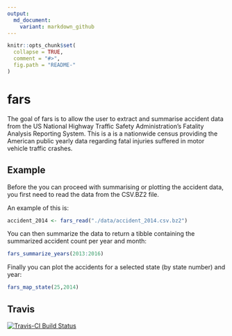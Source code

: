 ```yaml
---
output:
  md_document:
    variant: markdown_github
---
```


<!-- README.md is generated from README.Rmd. Please edit that file -->

```r
knitr::opts_chunk$set(
  collapse = TRUE,
  comment = "#>",
  fig.path = "README-"
)
```

# fars

The goal of fars is to allow the user to extract and summarise accident data from the US National Highway Traffic Safety Administration's Fatality Analysis Reporting System. This is a is a nationwide census providing the American public yearly data regarding fatal injuries suffered in motor vehicle traffic crashes.

## Example

Before the you can proceed with summarising or plotting the accident data, you first need to read the data from the CSV.BZ2 file.

An example of this is:

```r
accident_2014 <- fars_read("./data/accident_2014.csv.bz2")
```

You can then summarize the data to return a tibble containing the summarized accident count per year and month:

```r
fars_summarize_years(2013:2016)
```

Finally you can plot the accidents for a selected state (by state number) and year:

```r
fars_map_state(25,2014)
```

## Travis
[![Travis-CI Build Status](https://travis-ci.org/pvisser82/fars.svg?branch=master)](https://travis-ci.org/pvisser82/fars.svg?branch=master)
